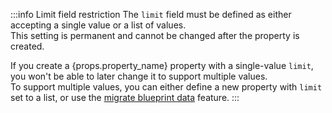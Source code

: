:::info Limit field restriction
The `limit` field must be defined as either accepting a single value or a list of values.  
This setting is permanent and cannot be changed after the property is created.

If you create a {props.property_name} property with a single-value `limit`, you won't be able to later change it to support multiple values.  
To support multiple values, you can either define a new property with `limit` set to a list, or use the [migrate blueprint data](/build-your-software-catalog/customize-integrations/configure-data-model/migrate-data/) feature.
:::